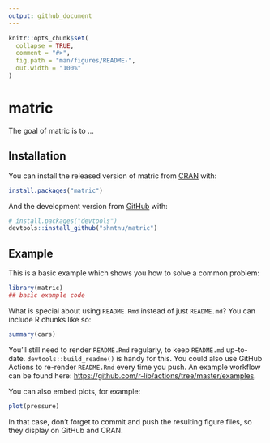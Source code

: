 ```yaml
---
output: github_document
---
```


<!-- README.md is generated from README.Rmd. Please edit that file -->

```r
knitr::opts_chunk$set(
  collapse = TRUE,
  comment = "#>",
  fig.path = "man/figures/README-",
  out.width = "100%"
)
```

# matric

<!-- badges: start -->
<!-- badges: end -->

The goal of matric is to ...

## Installation

You can install the released version of matric from [CRAN](https://CRAN.R-project.org) with:

``` r
install.packages("matric")
```

And the development version from [GitHub](https://github.com/) with:

``` r
# install.packages("devtools")
devtools::install_github("shntnu/matric")
```
## Example

This is a basic example which shows you how to solve a common problem:

```r
library(matric)
## basic example code
```

What is special about using `README.Rmd` instead of just `README.md`? You can include R chunks like so:

```r
summary(cars)
```

You'll still need to render `README.Rmd` regularly, to keep `README.md` up-to-date. `devtools::build_readme()` is handy for this. You could also use GitHub Actions to re-render `README.Rmd` every time you push. An example workflow can be found here: <https://github.com/r-lib/actions/tree/master/examples>.

You can also embed plots, for example:

```r
plot(pressure)
```

In that case, don't forget to commit and push the resulting figure files, so they display on GitHub and CRAN.

